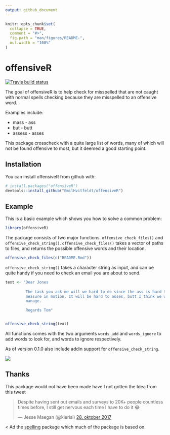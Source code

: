```yaml
---
output: github_document
---
```


<!-- README.md is generated from README.Rmd. Please edit that file -->

```r
knitr::opts_chunk$set(
  collapse = TRUE,
  comment = "#>",
  fig.path = "man/figures/README-",
  out.width = "100%"
)
```
# offensiveR

[![Travis build status](https://travis-ci.org/EmilHvitfeldt/offensiveR.svg?branch=master)](https://travis-ci.org/EmilHvitfeldt/offensiveR)

The goal of offensiveR is to help check for misspelled that are not caught with normal spells checking because they are misspelled to an offensive word.  

Examples include:

* mass - ass
* but - butt
* assess - asses

This package crosscheck with a quite large list of words, many of which will not be found offensive to most, but it deemed a good starting point.

## Installation

You can install offensiveR from github with:

```r
# install.packages("offensiveR")
devtools::install_github("EmilHvitfeldt/offensiveR")
```

## Example

This is a basic example which shows you how to solve a common problem:

```r
library(offensiveR)
```

The package consists of two major functions. `offensive_check_files()` and `offensive_check_string()`. `offensive_check_files()` takes a vector of paths to files, and returns the possible offensive words and their location.

```r
offensive_check_files(c("README.Rmd"))
```

`offensive_check_string()` takes a character string as input, and can be quite handy if you need to check an email you are about to send.

```r
text <- "Dear Jones
         
         The task you ask me will we hard to do since the ass is hard to 
         measure in motion. It will be hard to asses, butt I think we will 
         manage.

         Regards Tom"


offensive_check_string(text)
```

All functions comes with the two arguments `words_add` and `words_ignore` to add words to look for, and words to ignore respectively.

As of version 0.1.0 also include addin support for `offensive_check_string`.

![](man/figures/Jan-16-2018-21-15-34.gif) 

## Thanks

This package would not have been made have I not gotten the Idea from this tweet

<blockquote class="twitter-tweet" data-lang="da"><p lang="en" dir="ltr">Despite having sent out emails and surveys to 20K+ people countless times before, I still get nervous each time I have to do it 😂</p>&mdash; Jesse Maegan (@kierisi) <a href="https://twitter.com/kierisi/status/924292995435978752?ref_src=twsrc%5Etfw">28. oktober 2017</a></blockquote>
  <
Ad the [spelling](https://github.com/ropensci/spelling) package which much of the package is based on.
